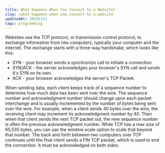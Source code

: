 ```yaml
---
title: What Happens When You Connect to a Website?
slug: /what-happens-when-you-connect-to-a-website
updatedAt: 20191111
tags: programming
---
```


Websites use the TCP protocol, or transmission control protocol, to exchange
information from two computers, typically your computer and the Internet. The
exchange starts with a three-way handshake, which looks like this:

* SYN - your browser sends a synchronize call to initiate a connection.
* SYN/ACK - the server acknowledges your browser's SYN call and sends it's SYN on its own.
* ACK - your browser acknowledges the server's TCP Packet.

When sending data, each client keeps track of a sequence number to determine
how much data has been sent over the wire. The sequence number and
acknowledgment number should change upon each packet interchange and is
usually incremented by the number of bytes being sent over the wire. For
example, when a client sends 40 bytes over the wire, the receiving client may
increment its acknowledgment number by 40. Then when that client sends the
next TCP packet out, the new sequence number is often the previous
acknowledgment number. While TCP has a max size of 65,535 bytes, you can use
the window scale option to scale that beyond that number. The back and forth
between two computers over TCP continues until the final client sends a FIN
TCP packet, which is used to end the connection. It must be acknowledged on
both sides.

